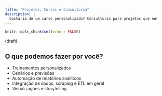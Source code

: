 ```yaml
---
title: "Projetos, Cursos e Consultoria"
description: |
  Gostaria de um curso personalizado? Consultoria para projetos que envolva dados? Fala com a gente, podemos te ajudar!
---
```


```r
knitr::opts_chunk$set(echo = FALSE)
```

(draft)

## O que podemos fazer por você? 

- Treinamentos personalizados
- Cenários e previsões
- Automação de relatórios analíticos
- Integração de dados, scraping e ETL em geral
- Visualizações e storytelling

